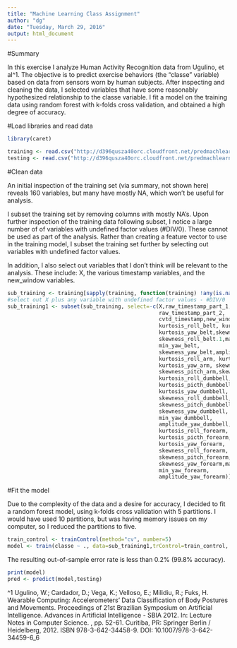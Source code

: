 ```yaml
---
title: "Machine Learning Class Assignment"
author: "dg"
date: "Tuesday, March 29, 2016"
output: html_document
---
```


#Summary

In this exercise I analyze Human Activity Recognition data from Ugulino, et al^1. The objective is to predict exercise behaviors (the "classe" variable) based on data from sensors worn by human subjects.  After inspecting and cleaning the data, I selected variables that have some reasonably hypothesized relationship to the classe variable. I fit a model on the training data using random forest with k-folds cross validation, and obtained a high degree of accuracy.

#Load libraries and read data


```r
library(caret)
```


```r
training <- read.csv("http://d396qusza40orc.cloudfront.net/predmachlearn/pml-training.csv")
testing <- read.csv("http://d396qusza40orc.cloudfront.net/predmachlearn/pml-testing.csv")
```

#Clean data

An initial inspection of the training set (via summary, not shown here) reveals 160 variables, but many have mostly NA, which won't be useful for analysis.

I subset the training set by removing columns with mostly NA's. Upon further inspection of the training data following subset, I notice a large number of of variables with undefined factor values (#DIV/0). These cannot be used as part of the analysis. Rather than creating a feature vector to use in the training model, I subset the training set further by selecting out variables with undefined factor values.

In addition, I also select out variables that I don't think will be relevant to the analysis.  These include:  X, the various timestamp variables, and the new_window variables.


```r
sub_training <- training[sapply(training, function(training) !any(is.na(training)))]
#select out X plus any variable with undefined factor values - #DIV/0
sub_training1 <- subset(sub_training, select=-c(X,raw_timestamp_part_1,
                                                raw_timestamp_part_2,
                                                cvtd_timestamp,new_window,
                                                kurtosis_roll_belt, kurtosis_picth_belt,
                                                kurtosis_yaw_belt,skewness_roll_belt,
                                                skewness_roll_belt.1,max_yaw_belt,
                                                min_yaw_belt,
                                                skewness_yaw_belt,amplitude_yaw_belt,
                                                kurtosis_roll_arm, kurtosis_picth_arm,
                                                kurtosis_yaw_arm, skewness_roll_arm,
                                                skewness_pitch_arm,skewness_yaw_arm,
                                                kurtosis_roll_dumbbell,
                                                kurtosis_picth_dumbbell,
                                                kurtosis_yaw_dumbbell,
                                                skewness_roll_dumbbell,
                                                skewness_pitch_dumbbell,
                                                skewness_yaw_dumbbell, max_yaw_dumbbell,
                                                min_yaw_dumbbell,
                                                amplitude_yaw_dumbbell,
                                                kurtosis_roll_forearm,
                                                kurtosis_picth_forearm,
                                                kurtosis_yaw_forearm,
                                                skewness_roll_forearm,
                                                skewness_pitch_forearm,
                                                skewness_yaw_forearm,max_yaw_forearm,
                                                min_yaw_forearm,
                                                amplitude_yaw_forearm))
```

#Fit the model

Due to the complexity of the data and a desire for accuracy, I decided to fit a random forest model, using k-folds cross validation with 5 partitions.  I would have used 10 partitions, but was having memory issues on my computer, so I reduced the partitions to five.


```r
train_control <- trainControl(method="cv", number=5)
model <- train(classe ~ ., data=sub_training1,trControl=train_control, method="rf")
```

The resulting out-of-sample error rate is less than 0.2% (99.8% accuracy).

```r
print(model)
pred <- predict(model,testing)
```

^1 Ugulino, W.; Cardador, D.; Vega, K.; Velloso, E.; Milidiu, R.; Fuks, H. Wearable Computing: Accelerometers' Data Classification of Body Postures and Movements. Proceedings of 21st Brazilian Symposium on Artificial Intelligence. Advances in Artificial Intelligence - SBIA 2012. In: Lecture Notes in Computer Science. , pp. 52-61. Curitiba, PR: Springer Berlin / Heidelberg, 2012. ISBN 978-3-642-34458-9. DOI: 10.1007/978-3-642-34459-6_6